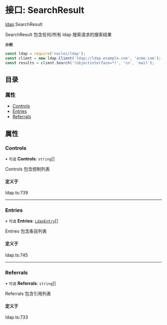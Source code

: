 # 接口: SearchResult

[ldap](/templates/protocols/javascript/modules/ldap).SearchResult

SearchResult 包含任何/所有 ldap 搜索请求的搜索结果

**`示例`**

```javascript
const ldap = require('nuclei/ldap');
const client = new ldap.Client('ldap://ldap.example.com', 'acme.com');
const results = client.Search('(objectinterface=*)', 'cn', 'mail');
```

## 目录

### 属性

- [Controls](/templates/protocols/javascript/modules/ldap.SearchResult#controls)
- [Entries](/templates/protocols/javascript/modules/ldap.SearchResult#entries)
- [Referrals](/templates/protocols/javascript/modules/ldap.SearchResult#referrals)

## 属性

### Controls

• `可选` **Controls**: `string`[]

Controls 包含控制列表

#### 定义于

ldap.ts:739

___

### Entries

• `可选` **Entries**: [`LdapEntry`](/templates/protocols/javascript/modules/ldap.LdapEntry)[]

Entries 包含条目列表

#### 定义于

ldap.ts:745

___

### Referrals

• `可选` **Referrals**: `string`[]

Referrals 包含引用列表

#### 定义于

ldap.ts:733
